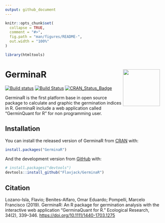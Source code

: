 ```yaml
---
output: github_document
---
```


<!-- README.md is generated from README.Rmd. Please edit that file -->

```r
knitr::opts_chunk$set(
  collapse = TRUE,
  comment = "#>",
  fig.path = "man/figures/README-",
  out.width = "100%"
)

library(htmltools)
```

# GerminaR <img src="https://raw.githubusercontent.com/Flavjack/GerminaR/master/inst/GerminaQuant/www/favicon/android-chrome-256x256.png" align="right" alt="" width="120" />

<!-- badges: start -->
[![Build status](https://ci.appveyor.com/api/projects/status/v3o938fhw0unvbs7?svg=true)](https://ci.appveyor.com/project/omarbenites/germinar)
[![Build Status](https://travis-ci.org/Flavjack/GerminaR.svg?branch=master)](https://travis-ci.org/Flavjack/GerminaR)
[![CRAN_Status_Badge](http://www.r-pkg.org/badges/version/GerminaR)](https://cran.r-project.org/package=GerminaR)
<!-- badges: end -->

GerminaR is the first platform base in open source package to calculate and graphic the germination indices in R. GerminaR include a web application called "GerminQuant for R" for non programming user.

## Installation

You can install the released version of GerminaR from [CRAN](https://cloud.r-project.org/web/packages/GerminaR/index.html) with:

``` r
install.packages("GerminaR")
```

And the development version from [GitHub](https://github.com/flavjack/GerminaR) with:

``` r
# install.packages("devtools")
devtools::install_github("Flavjack/GerminaR")
```
## Citation

Lozano-Isla, Flavio; Benites-Alfaro, Omar Eduardo; Pompelli, Marcelo Francisco (2019). GerminaR: An R package for germination analysis with the interactive web application “GerminaQuant for R.” Ecological Research, 34(2), 339–346. <https://doi.org/10.1111/1440-1703.1275>

